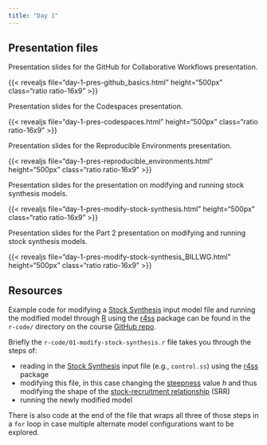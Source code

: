 ```yaml
---
title: "Day 1"
---
```


## Presentation files

Presentation slides for the GitHub for Collaborative Workflows presentation.

{{< revealjs file="day-1-pres-github_basics.html" height="500px" class="ratio ratio-16x9" >}}

Presentation slides for the Codespaces presentation.

{{< revealjs file="day-1-pres-codespaces.html" height="500px" class="ratio ratio-16x9" >}}  

Presentation slides for the Reproducible Environments presentation.

{{< revealjs file="day-1-pres-reproducible_environments.html" height="500px" class="ratio ratio-16x9" >}}  

Presentation slides for the presentation on modifying and running stock synthesis models.

{{< revealjs file="day-1-pres-modify-stock-synthesis.html" height="500px" class="ratio ratio-16x9" >}}

Presentation slides for the Part 2 presentation on modifying and running stock synthesis models.

{{< revealjs file="day-1-pres-modify-stock-synthesis_BILLWG.html" height="500px" class="ratio ratio-16x9" >}}

## Resources

Example code for modifying a [Stock Synthesis](https://nmfs-ost.github.io/ss3-website/) input model file and running the modified model through [R](https://www.r-project.org/) using the [r4ss](https://r4ss.github.io/r4ss/index.html) package can be found in the `r-code/` directory on the course [GitHub repo](https://github.com/MOshima-PIFSC/ISC_OSworkflow_training/tree/main/r-code).

Briefly the `r-code/01-modify-stock-synthesis.r` file takes you through the steps of:

::: {}
- reading in the [Stock Synthesis](https://nmfs-ost.github.io/ss3-website/) input file (e.g., `control.ss`) using the [r4ss](https://r4ss.github.io/r4ss/index.html) package
- modifying this file, in this case changing the [steepness](https://www.iss-foundation.org/glossary/steepness/) value $h$ and thus modifying the shape of the [stock-recruitment relationship](https://edis.ifas.ufl.edu/publication/FA234) (SRR)
- running the newly modified model
:::

There is also code at the end of the file that wraps all three of those steps in a `for` loop in case multiple alternate model configurations want to be explored.
